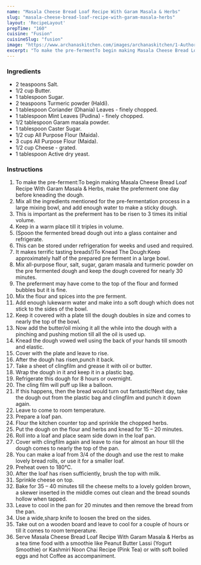 ---
name: "Masala Cheese Bread Loaf Recipe With Garam Masala & Herbs"
slug: "masala-cheese-bread-loaf-recipe-with-garam-masala-herbs"
layout: 'RecipeLayout'
prepTime: "160"
cuisine: "Fusion"
cuisineSlug: "fusion"
image: "https://www.archanaskitchen.com/images/archanaskitchen/1-Author/krisrita/masala-cheese-loaf-1.JPG"
excerpt: "To make the pre-fermentTo begin making Masala Cheese Bread Loaf Recipe With Garam Masala  Herbs, make the preferment one day before kneading the dough"
---

### Ingredients

- 2 teaspoons Salt.
- 1/2 cup Butter.
- 1 tablespoon Sugar.
- 2 teaspoons Turmeric powder (Haldi).
- 1 tablespoon Coriander (Dhania) Leaves - finely chopped.
- 1 tablespoon Mint Leaves (Pudina) - finely chopped.
- 1/2 tablespoon Garam masala powder.
- 1 tablespoon Caster Sugar.
- 1/2 cup All Purpose Flour (Maida).
- 3 cups All Purpose Flour (Maida).
- 1/2 cup Cheese - grated.
- 1 tablespoon Active dry yeast.

### Instructions

1. To make the pre-ferment:To begin making Masala Cheese Bread Loaf Recipe With Garam Masala & Herbs, make the preferment one day before kneading the dough.
1. Mix all the ingredients mentioned for the pre-fermentation process in a large mixing bowl, and add enough water to make a sticky dough.
1. This is important as the preferment has to be risen to 3 times its initial volume.
1. Keep in a warm place till it triples in volume.
1. (Spoon the fermented bread dough out into a glass container and refrigerate.
1. This can be stored under refrigeration for weeks and used and required.
1. It makes terrific tasting breads!)To Knead The Dough:Keep approximately half of the prepared pre ferment in a large bowl.
1. Mix all-purpose flour, salt, sugar, garam masala and turmeric powder on the pre fermented dough and keep the dough covered for nearly 30 minutes.
1. The preferment may have come to the top of the flour and formed bubbles but it is fine.
1. Mix the flour and spices into the pre ferment.
1. Add enough lukewarm water and make into a soft dough which does not stick to the sides of the bowl.
1. Keep it covered with a plate till the dough doubles in size and comes to nearly the top of the bowl.
1. Now add the butter/oil mixing it all the while into the dough with a pinching and pushing motion till all the oil is used up.
1. Knead the dough vowed well using the back of your hands till smooth and elastic.
1. Cover with the plate and leave to rise.
1. After the dough has risen,punch it back.
1. Take a sheet of clingfilm and grease it with oil or butter.
1. Wrap the dough in it and keep it in a plastic bag.
1. Refrigerate this dough for 8 hours or overnight.
1. The cling film will puff up like a balloon.
1. If this happens, then the bread would turn out fantastic!Next day, take the dough out from the plastic bag and clingfilm and punch it down again.
1. Leave to come to room temperature.
1. Prepare a loaf pan.
1. Flour the kitchen counter top and sprinkle the chopped herbs.
1. Put the dough on the flour and herbs and knead for 15 – 20 minutes.
1. Roll into a loaf and place seam side down in the loaf pan.
1. Cover with clingfilm again and leave to rise for almost an hour till the dough comes to nearly the top of the pan.
1. You can make a loaf from 3/4 of the dough and use the rest to make lovely bread rolls, or use it for a smaller loaf.
1. Preheat oven to 180°C.
1. After the loaf has risen sufficiently, brush the top with milk.
1. Sprinkle cheese on top.
1. Bake for 35 – 40 minutes till the cheese melts to a lovely golden brown, a skewer inserted  in the middle comes out clean and the bread sounds hollow when tapped.
1. Leave to cool in the pan for 20 minutes and then remove the bread from the pan.
1. Use a wide,sharp knife to loosen the bred on the sides.
1. Take out on a wooden board and leave to cool for a couple of hours or till it comes to room temperature.
1. Serve Masala Cheese Bread Loaf Recipe With Garam Masala & Herbs as a tea time food with a smoothie like Peanut Butter Lassi (Yogurt Smoothie) or Kashmiri Noon Chai Recipe (Pink Tea) or with soft boiled eggs and hot Coffee as accompaniment.
